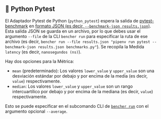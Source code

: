 ## 🐍 Python Pytest

El Adaptador Pytest de Python (`python_pytest`) espera la salida de [pytest-benchmark](https://github.com/ionelmc/pytest-benchmark) en [formato JSON (es decir, `--benchmark-json results.json`)](https://pytest-benchmark.readthedocs.io/en/latest/usage.html#commandline-options).
Esta salida JSON se guarda en un archivo, por lo que debes usar el argumento `--file` de la CLI `bencher run` para especificar la ruta de ese archivo (es decir, `bencher run --file results.json "pipenv run pytest --benchmark-json results.json benchmarks.py"`).
Se recopila la Medida `latency` (es decir, `nanosegundos (ns)`).

Hay dos opciones para la Métrica:
- `mean` (predeterminado): Los valores `lower_value` y `upper_value` son una desviación estándar por debajo y por encima de la media (es decir, `value`) respectivamente.
- `median`: Los valores `lower_value` y `upper_value` son un rango intercuartílico por debajo y por encima de la mediana (es decir, `value`) respectivamente.

Esto se puede especificar en el subcomando CLI de <code><a href="/es/docs/explanation/bencher-run/">bencher run</a></code> con el argumento opcional `--average`.